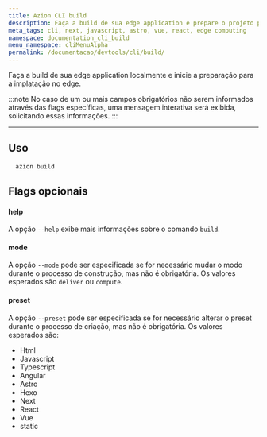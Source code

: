 ```yaml
---
title: Azion CLI build
description: Faça a build de sua edge application e prepare o projeto para a implatação no edge.
meta_tags: cli, next, javascript, astro, vue, react, edge computing
namespace: documentation_cli_build
menu_namespace: cliMenuAlpha
permalink: /documentacao/devtools/cli/build/
---
```


Faça a build de sua edge application localmente e inicie a preparação para a implatação no edge.

:::note
No caso de um ou mais campos obrigatórios não serem informados através das flags específicas, uma mensagem interativa será exibida, solicitando essas informações.
:::

---

## Uso

```bash
  azion build
```

## Flags opcionais

#### help

A opção `--help` exibe mais informações sobre o comando `build`.

#### mode

A opção `--mode` pode ser especificada se for necessário mudar o modo durante o processo de construção, mas não é obrigatória. Os valores esperados são `deliver` ou `compute`.

#### preset

A opção `--preset` pode ser especificada se for necessário alterar o preset durante o processo de criação, mas não é obrigatória. Os valores esperados são:

- Html
- Javascript
- Typescript
- Angular
- Astro
- Hexo
- Next 
- React
- Vue
- static

